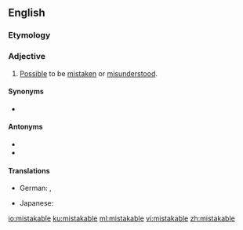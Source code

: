 ==English==

===Etymology===
{{suffix|mistake|able|lang=en}}

===Adjective===
{{en-adj}}

# [[possible|Possible]] to be [[mistake]]n or [[misunderstood]].

====Synonyms====
* {{l|en|confusing}}

====Antonyms====
* {{l|en|distinct}}
* {{l|en|clear}}

====Translations====
{{trans-top|possible to be mistaken or misunderstood}}
* German: {{t+|de|missverständlich}}, {{t+|de|verwirrend}}
{{trans-mid}}
* Japanese: {{t|ja|紛らわしい|tr=まぎらわしい, magirawashii|sc=Jpan}}
{{trans-bottom}}

[[io:mistakable]]
[[ku:mistakable]]
[[ml:mistakable]]
[[vi:mistakable]]
[[zh:mistakable]]